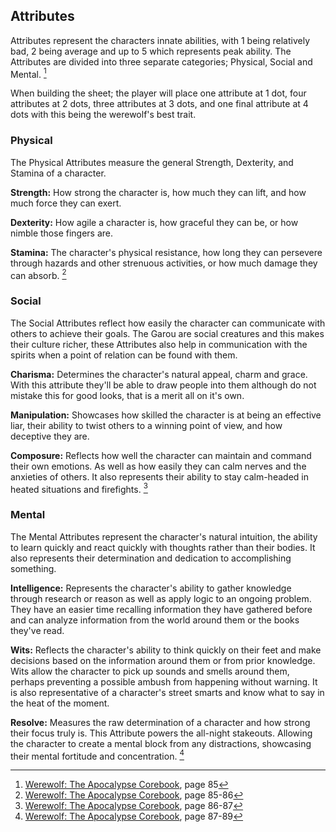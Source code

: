==Attributes==
Attributes represent the characters innate abilities, with 1 being relatively bad, 2 being average and up to 5 which represents peak ability. The Attributes are divided into three separate categories; Physical, Social and Mental. <ref>[[Werewolf: The Apocalypse Corebook]], page 85</ref>

When building the sheet; the player will place one attribute at 1 dot, four attributes at 2 dots, three attributes at 3 dots, and one final attribute at 4 dots with this being the werewolf's best trait. 

===Physical ===
The Physical Attributes measure the general Strength, Dexterity, and Stamina of a character.

'''Strength:''' How strong the character is, how much they can lift, and how much force they can exert.

'''Dexterity:''' How agile a character is, how graceful they can be, or how nimble those fingers are.

'''Stamina:''' The character's physical resistance, how long they can persevere through hazards and other strenuous activities, or how much damage they can absorb. <ref> [[Werewolf: The Apocalypse Corebook]], page 85-86</ref>

===Social===
The Social Attributes reflect how easily the character can communicate with others to achieve their goals. The Garou are social creatures and this makes their culture richer, these Attributes also help in communication with the spirits when a point of relation can be found with them.

'''Charisma:''' Determines the character's natural appeal, charm and grace. With this attribute they'll be able to draw people into them although do not mistake this for good looks, that is a merit all on it's own. 

'''Manipulation:''' Showcases how skilled the character is at being an effective liar, their ability to twist others to a winning point of view, and how deceptive they are.

'''Composure:''' Reflects how well the character can maintain and command their own emotions. As well as how easily they can calm nerves and the anxieties of others. It also represents their ability to stay calm-headed in heated situations and firefights. <ref> [[Werewolf: The Apocalypse Corebook]], page 86-87</ref>

=== Mental===
The Mental Attributes represent the character's natural intuition, the ability to learn quickly and react quickly with thoughts rather than their bodies. It also represents their determination and dedication to accomplishing something.

'''Intelligence:''' Represents the character's ability to gather knowledge through research or reason as well as apply logic to an ongoing problem. They have an easier time recalling information they have gathered before and can analyze information from the world around them or the books they've read.

'''Wits:''' Reflects the character's ability to think quickly on their feet and make decisions based on the information around them or from prior knowledge. Wits allow the character to pick up sounds and smells around them, perhaps preventing a possible ambush from happening without warning. It is also representative of a character's street smarts and know what to say in the heat of the moment.

'''Resolve:''' Measures the raw determination of a character and how strong their focus truly is. This Attribute powers the all-night stakeouts. Allowing the character to create a mental block from any distractions, showcasing their mental fortitude and concentration.  <ref> [[Werewolf: The Apocalypse Corebook]], page 87-89</ref>
